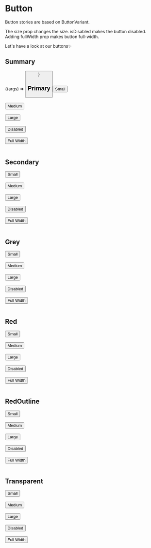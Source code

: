 

<Meta title="Atoms/Button" component={Button} />

# Button

Button stories are based on ButtonVariant. 

The size prop changes the size. isDisabled makes the button disabled. Adding fullWidth prop makes button full-width.

Let's have a look at our buttons✨

## Summary
<Canvas>
  <Story 
  name="Explorer"
  args={{
    isDisabled: false,
    Link: '',
    onClick: null,
    size: ButtonSize.Medium,
    target: '_self',
    tooltip: 'Hello World',
    variant: ButtonVariant.Primary,
    children: 'Button'
  }}
  > 
    {(args) => <Button { ...args } />}
  </Story>
</Canvas>

<ArgsTable of={Button} />

## Primary
<Canvas>
  <Story name="Primary">
    <Button
      isDisabled = {false}
      Link = ''
      onClick = {null}
      size = {ButtonSize.Small}
      target = '_self'
      tooltip = 'Hello World'
      variant = {ButtonVariant.Primary}>Small
    </Button>
    <br /><br />
    <Button
      isDisabled = {false}
      Link = ''
      onClick = {null}
      size = {ButtonSize.Small}
      target = '_self'
      tooltip = 'Hello World'
      variant = {ButtonVariant.Medium}>Medium
    </Button>
    <br /><br />
    <Button
      isDisabled = {false}
      Link = ''
      onClick = {null}
      size = {ButtonSize.Large}
      target = '_self'
      tooltip = 'Hello World'
      variant = {ButtonVariant.Primary}>Large
    </Button>
    <br /><br />
    <Button
      isDisabled = {true}
      Link = ''
      onClick = {null}
      size = {ButtonSize.Large}
      target = '_self'
      tooltip = 'Hello World'
      variant = {ButtonVariant.Primary}>Disabled
    </Button>
    <br /><br />
    <Button
      isDisabled = {false}
      Link = ''
      onClick = {null}
      fullWidth
      target = '_self'
      tooltip = 'Hello World'
      variant = {ButtonVariant.Primary}>Full Width
    </Button>
    <br /><br />
  </Story>
</Canvas>

## Secondary
<Canvas>
  <Story name="Secondary">
    <Button
      isDisabled = {false}
      Link = ''
      onClick = {null}
      size = {ButtonSize.Small}
      target = '_self'
      tooltip = 'Hello World'
      variant = {ButtonVariant.Secondary}>Small
    </Button>
    <br /><br />
    <Button
      isDisabled = {false}
      Link = ''
      onClick = {null}
      size = {ButtonSize.Small}
      target = '_self'
      tooltip = 'Hello World'
      variant = {ButtonVariant.Secondary}>Medium
    </Button>
    <br /><br />
    <Button
      isDisabled = {false}
      Link = ''
      onClick = {null}
      size = {ButtonSize.Large}
      target = '_self'
      tooltip = 'Hello World'
      variant = {ButtonVariant.Secondary}>Large
    </Button>
    <br /><br />
    <Button
      isDisabled = {true}
      Link = ''
      onClick = {null}
      size = {ButtonSize.Large}
      target = '_self'
      tooltip = 'Hello World'
      variant = {ButtonVariant.Secondary}>Disabled
    </Button>
    <br /><br />
    <Button
      isDisabled = {false}
      Link = ''
      onClick = {null}
      fullWidth
      target = '_self'
      tooltip = 'Hello World'
      variant = {ButtonVariant.Secondary}>Full Width
    </Button>
    <br /><br />
  </Story>
</Canvas>

## Grey
<Canvas>
  <Story name="Grey">
    <Button
      isDisabled = {false}
      Link = ''
      onClick = {null}
      size = {ButtonSize.Small}
      target = '_self'
      tooltip = 'Hello World'
      variant = {ButtonVariant.Grey}>Small
    </Button>
    <br /><br />
    <Button
      isDisabled = {false}
      Link = ''
      onClick = {null}
      size = {ButtonSize.Small}
      target = '_self'
      tooltip = 'Hello World'
      variant = {ButtonVariant.Grey}>Medium
    </Button>
    <br /><br />
    <Button
      isDisabled = {false}
      Link = ''
      onClick = {null}
      size = {ButtonSize.Large}
      target = '_self'
      tooltip = 'Hello World'
      variant = {ButtonVariant.Grey}>Large
    </Button>
    <br /><br />
    <Button
      isDisabled = {true}
      Link = ''
      onClick = {null}
      size = {ButtonSize.Large}
      target = '_self'
      tooltip = 'Hello World'
      variant = {ButtonVariant.Grey}>Disabled
    </Button>
    <br /><br />
    <Button
      isDisabled = {false}
      Link = ''
      onClick = {null}
      fullWidth
      target = '_self'
      tooltip = 'Hello World'
      variant = {ButtonVariant.Grey}>Full Width
    </Button>
    <br /><br />
  </Story>
</Canvas>

## Red
<Canvas>
  <Story name="Red">
    <Button
      isDisabled = {false}
      Link = ''
      onClick = {null}
      size = {ButtonSize.Small}
      target = '_self'
      tooltip = 'Hello World'
      variant = {ButtonVariant.Red}>Small
    </Button>
    <br /><br />
    <Button
      isDisabled = {false}
      Link = ''
      onClick = {null}
      size = {ButtonSize.Small}
      target = '_self'
      tooltip = 'Hello World'
      variant = {ButtonVariant.Red}>Medium
    </Button>
    <br /><br />
    <Button
      isDisabled = {false}
      Link = ''
      onClick = {null}
      size = {ButtonSize.Large}
      target = '_self'
      tooltip = 'Hello World'
      variant = {ButtonVariant.Red}>Large
    </Button>
    <br /><br />
    <Button
      isDisabled = {true}
      Link = ''
      onClick = {null}
      size = {ButtonSize.Large}
      target = '_self'
      tooltip = 'Hello World'
      variant = {ButtonVariant.Red}>Disabled
    </Button>
    <br /><br />
    <Button
      isDisabled = {false}
      Link = ''
      onClick = {null}
      fullWidth
      target = '_self'
      tooltip = 'Hello World'
      variant = {ButtonVariant.Red}>Full Width
    </Button>
    <br /><br />
  </Story>
</Canvas>

## RedOutline
<Canvas>
  <Story name="RedOutline">
    <Button
      isDisabled = {false}
      Link = ''
      onClick = {null}
      size = {ButtonSize.Small}
      target = '_self'
      tooltip = 'Hello World'
      variant = {ButtonVariant.RedOutline}>Small
    </Button>
    <br /><br />
    <Button
      isDisabled = {false}
      Link = ''
      onClick = {null}
      size = {ButtonSize.Small}
      target = '_self'
      tooltip = 'Hello World'
      variant = {ButtonVariant.RedOutline}>Medium
    </Button>
    <br /><br />
    <Button
      isDisabled = {false}
      Link = ''
      onClick = {null}
      size = {ButtonSize.Large}
      target = '_self'
      tooltip = 'Hello World'
      variant = {ButtonVariant.RedOutline}>Large
    </Button>
    <br /><br />
    <Button
      isDisabled = {true}
      Link = ''
      onClick = {null}
      size = {ButtonSize.Large}
      target = '_self'
      tooltip = 'Hello World'
      variant = {ButtonVariant.RedOutline}>Disabled
    </Button>
    <br /><br />
    <Button
      isDisabled = {false}
      Link = ''
      onClick = {null}
      fullWidth
      target = '_self'
      tooltip = 'Hello World'
      variant = {ButtonVariant.RedOutline}>Full Width
    </Button>
    <br /><br />
  </Story>
</Canvas>

## Transparent
<Canvas>
  <Story name="Transparent">
    <Button
      isDisabled = {false}
      Link = ''
      onClick = {null}
      size = {ButtonSize.Small}
      target = '_self'
      tooltip = 'Hello World'
      variant = {ButtonVariant.Transparent}>Small
    </Button>
    <br /><br />
    <Button
      isDisabled = {false}
      Link = ''
      onClick = {null}
      size = {ButtonSize.Small}
      target = '_self'
      tooltip = 'Hello World'
      variant = {ButtonVariant.Transparent}>Medium
    </Button>
    <br /><br />
    <Button
      isDisabled = {false}
      Link = ''
      onClick = {null}
      size = {ButtonSize.Large}
      target = '_self'
      tooltip = 'Hello World'
      variant = {ButtonVariant.Transparent}>Large
    </Button>
    <br /><br />
    <Button
      isDisabled = {true}
      Link = ''
      onClick = {null}
      size = {ButtonSize.Large}
      target = '_self'
      tooltip = 'Hello World'
      variant = {ButtonVariant.Transparent}>Disabled
    </Button>
    <br /><br />
    <Button
      isDisabled = {false}
      Link = ''
      onClick = {null}
      fullWidth
      target = '_self'
      tooltip = 'Hello World'
      variant = {ButtonVariant.Transparent}>Full Width
    </Button>
    <br /><br />
  </Story>
</Canvas>
